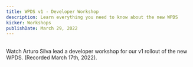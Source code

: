```yaml
---
title: WPDS v1 - Developer Workshop
description: Learn everything you need to know about the new WPDS
kicker: Workshops
publishDate: March 29, 2022
---
```


<BR />
Watch Arturo Silva lead a developer workshop for our v1 rollout of the new WPDS.
(Recorded March 17th, 2022).
<BR />

<YoutubeEmbed videoid="CN-vbXz0asI" />
